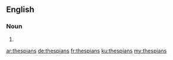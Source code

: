 ==English==

===Noun===
{{head|en|plural}}

# {{plural of|thespian|lang=en}}

[[ar:thespians]]
[[de:thespians]]
[[fr:thespians]]
[[ku:thespians]]
[[my:thespians]]